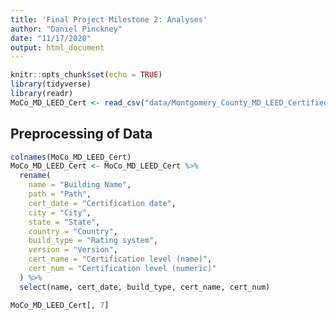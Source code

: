 ```yaml
---
title: 'Final Project Milestone 2: Analyses'
author: "Daniel Pinckney"
date: "11/17/2020"
output: html_document
---
```


```r
knitr::opts_chunk$set(echo = TRUE)
library(tidyverse)
library(readr)
MoCo_MD_LEED_Cert <- read_csv("data/Montgomery_County_MD_LEED_Certified_Buildings.csv")
```

## Preprocessing of Data
```r
colnames(MoCo_MD_LEED_Cert)
MoCo_MD_LEED_Cert <- MoCo_MD_LEED_Cert %>% 
  rename(
    name = "Building Name",
    path = "Path",
    cert_date = "Certification date",
    city = "City",
    state = "State",
    country = "Country",
    build_type = "Rating system",
    version = "Version",
    cert_name = "Certification level (name)",
    cert_num = "Certification level (numeric)"
  ) %>% 
  select(name, cert_date, build_type, cert_name, cert_num)
```


```r
MoCo_MD_LEED_Cert[, 7]
```


